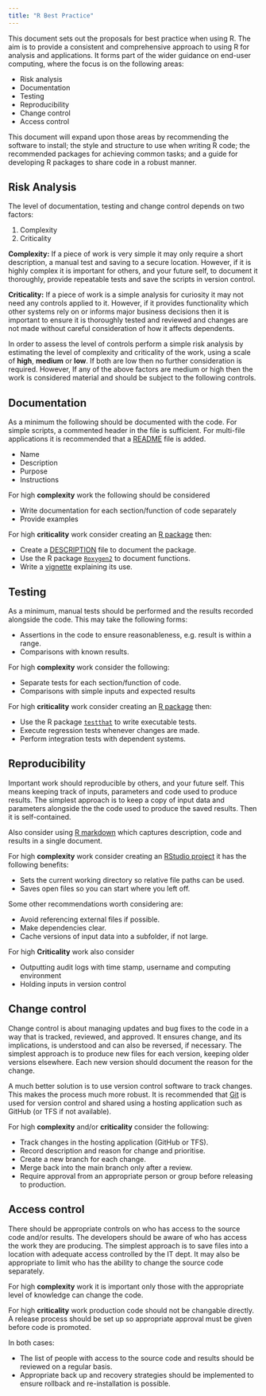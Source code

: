 ```yaml
---
title: "R Best Practice"
---
```


This document sets out the proposals for best practice when using R. The aim is to provide 
a consistent and comprehensive approach to using R for analysis and applications. It forms 
part of the wider guidance on end-user computing, where the focus is on the following 
areas:

 - Risk analysis
 - Documentation
 - Testing
 - Reproducibility
 - Change control
 - Access control

This document will expand upon those areas by recommending the software to install; the 
style and structure to use when writing R code; the recommended packages for achieving 
common tasks; and a guide for developing R packages to share code in a robust manner.


## Risk Analysis

The level of documentation, testing and change control depends on two factors:

1. Complexity
2. Criticality

**Complexity:** If a piece of work is very simple it may only require a short 
description, a manual test and saving to a secure location. However, if it is highly 
complex it is important for others, and your future self, to document it thoroughly, 
provide repeatable tests and save the scripts in version control.

**Criticality:** If a piece of work is a simple analysis for curiosity it may not 
need any controls applied to it. However, if it provides functionality which other 
systems rely on or informs major business decisions then it is important to ensure 
it is thoroughly tested and reviewed and changes are not made without careful 
consideration of how it affects dependents.

In order to assess the level of controls perform a simple risk analysis by estimating 
the level of complexity and criticality of the work, using a scale of **high**, 
**medium** or **low**. If both are low then no further consideration is required. However, 
If any of the above factors are medium or high then the work is considered material 
and should be subject to the following controls.


## Documentation

As a minimum the following should be documented with the code. For simple scripts, a 
commented header in the file is sufficient. For multi-file applications it is recommended 
that a [README](r-code-structure.html#README) file is added.

 - Name
 - Description
 - Purpose
 - Instructions

For high **complexity** work the following should be considered

 - Write documentation for each section/function of code separately 
 - Provide examples
 
For high **criticality** work consider creating an 
[R package](packages-development.html) then:

 - Create a [DESCRIPTION](packages-development.html#description) file to document 
   the package.
 - Use the R package [`Roxygen2`](packages-development.html#documenation) to document 
   functions.
 - Write a [vignette](packages-development.html#vignette) explaining its use.


## Testing

As a minimum, manual tests should be performed and the results recorded alongside the 
code. This may take the following forms:

 - Assertions in the code to ensure reasonableness, e.g. result is within a range.
 - Comparisons with known results.

For high **complexity** work consider the following:

 - Separate tests for each section/function of code.
 - Comparisons with simple inputs and expected results

For high **criticality** work consider creating an 
[R package](packages-development.html) then:

 - Use the R package [`testthat`](packages-development.html#testing) to write 
   executable tests.
 - Execute regression tests whenever changes are made.
 - Perform integration tests with dependent systems.


## Reproducibility

Important work should reproducible by others, and your future self. This means keeping 
track of inputs, parameters and code used to produce results. The simplest approach 
is to keep a copy of input data and parameters alongside the the code used to produce
the saved results. Then it is self-contained.

Also consider using [R markdown](r-code-style.html#r-markdown) which captures 
description, code and results in a single document.

For high **complexity** work consider creating an 
[RStudio project](r-code-structure.html#projects) it has the following benefits:

 - Sets the current working directory so relative file paths can be used.
 - Saves open files so you can start where you left off.

Some other recommendations worth considering are:

 - Avoid referencing external files if possible.
 - Make dependencies clear.
 - Cache versions of input data into a subfolder, if not large.

For high **Criticality** work also consider

 - Outputting audit logs with time stamp, username and computing environment
 - Holding inputs in version control

 
## Change control

Change control is about managing updates and bug fixes to the code in a way that is 
tracked, reviewed, and approved. It ensures change, and its implications, is understood 
and can also be reversed, if necessary. The simplest approach is to produce new files 
for each version, keeping older versions elsewhere. Each new version should document 
the reason for the change.

A much better solution is to use version control software to track changes. This makes 
the process much more robust. It is recommended that [Git](development.html#git) is used 
for version control and shared using a hosting application such as GitHub (or TFS if not
available).

For high **complexity** and/or **criticality** consider the following:

 - Track changes in the hosting application (GitHub or TFS).
 - Record description and reason for change and prioritise.
 - Create a new branch for each change.
 - Merge back into the main branch only after a review.
 - Require approval from an appropriate person or group before releasing to production.


## Access control

There should be appropriate controls on who has access to the source code and/or results. 
The developers should be aware of who has access the work they are producing. The simplest 
approach is to save files into a location with adequate access controlled by the IT dept.
It may also be appropriate to limit who has the ability to change the source code 
separately.

For high **complexity** work it is important only those with the appropriate level of 
knowledge can change the code.

For high **criticality** work production code should not be changable directly. A release 
process should be set up so appropriate approval must be given before code is promoted.

In both cases:

 - The list of people with access to the source code and results should be reviewed on a
   regular basis.
 - Appropriate back up and recovery strategies should be implemented to ensure rollback 
   and re-installation is possible.
